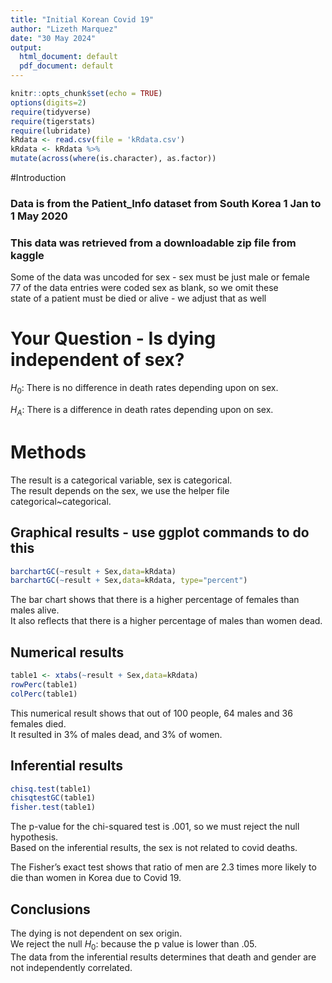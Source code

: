 ```yaml
---
title: "Initial Korean Covid 19"
author: "Lizeth Marquez"
date: "30 May 2024"
output:
  html_document: default
  pdf_document: default
---
```


```r
knitr::opts_chunk$set(echo = TRUE)
options(digits=2)
require(tidyverse)
require(tigerstats)
require(lubridate)
kRdata <- read.csv(file = 'kRdata.csv')
kRdata <- kRdata %>%
mutate(across(where(is.character), as.factor))

```



#Introduction



### Data is from the Patient_Info dataset from South Korea 1 Jan to 1 May 2020
### This data was retrieved from a downloadable zip file from kaggle

Some of the data was uncoded for sex - sex must be just male or female  
77 of the data entries were coded sex  as blank, so we omit these  
state of a patient must be died or alive - we adjust that as well       
  
# Your Question - Is dying independent of sex?

$H_0$:
There is no difference in death rates depending upon on sex.


$H_A$:
There is a difference in death rates depending upon on sex.

# Methods

The result is a categorical variable, sex is categorical.   
The result depends on the sex, we use the helper file categorical~categorical.


## Graphical results - use ggplot commands to do this  
```r
barchartGC(~result + Sex,data=kRdata)
barchartGC(~result + Sex,data=kRdata, type="percent")

```

The bar chart shows that there is a higher percentage of females than males alive.   
It also reflects that there is a higher percentage of males than women dead.


  
## Numerical results
```r
table1 <- xtabs(~result + Sex,data=kRdata)
rowPerc(table1)
colPerc(table1)
```
This numerical result shows that out of 100 people, 64 males and 36 females died.   
It resulted in 3% of males dead, and 3% of women.  

## Inferential results 
```r
chisq.test(table1)
chisqtestGC(table1)
fisher.test(table1)
```
The p-value for the chi-squared test is .001, so we must reject the null hypothesis.   
Based on the inferential results, the sex is not related to covid deaths. 

The Fisher's exact test shows that ratio of men are 2.3 times more likely to die than women in Korea due to Covid 19.


## Conclusions

The dying is not dependent on sex origin.   
We reject the null $H_0$: because the p value is lower than .05.   
The data from the inferential results determines that death and gender are not independently correlated. 
